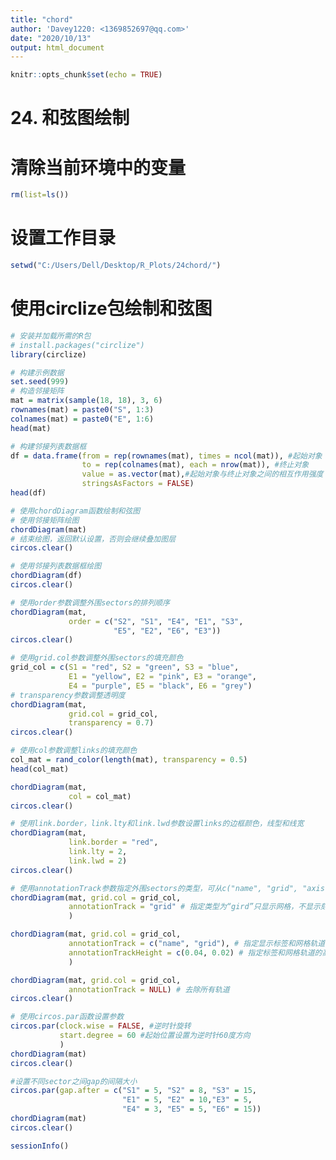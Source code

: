---
title: "chord"
author: 'Davey1220: <1369852697@qq.com>'
date: "2020/10/13"
output: html_document
---

```{r setup, include=FALSE}
knitr::opts_chunk$set(echo = TRUE)
```

# 24. 和弦图绘制

# 清除当前环境中的变量
```{r}
rm(list=ls())
```

# 设置工作目录
```{r}
setwd("C:/Users/Dell/Desktop/R_Plots/24chord/")
```

# 使用circlize包绘制和弦图
```{r}
# 安装并加载所需的R包
# install.packages("circlize")
library(circlize)

# 构建示例数据
set.seed(999)
# 构造邻接矩阵
mat = matrix(sample(18, 18), 3, 6)
rownames(mat) = paste0("S", 1:3)
colnames(mat) = paste0("E", 1:6)
head(mat)

# 构建邻接列表数据框
df = data.frame(from = rep(rownames(mat), times = ncol(mat)), #起始对象
                to = rep(colnames(mat), each = nrow(mat)), #终止对象
                value = as.vector(mat),#起始对象与终止对象之间的相互作用强度
                stringsAsFactors = FALSE)
head(df)

# 使用chordDiagram函数绘制和弦图
# 使用邻接矩阵绘图
chordDiagram(mat)
# 结束绘图，返回默认设置，否则会继续叠加图层
circos.clear() 

# 使用邻接列表数据框绘图
chordDiagram(df)
circos.clear()

# 使用order参数调整外围sectors的排列顺序
chordDiagram(mat, 
             order = c("S2", "S1", "E4", "E1", "S3", 
                       "E5", "E2", "E6", "E3"))
circos.clear()

# 使用grid.col参数调整外围sectors的填充颜色
grid_col = c(S1 = "red", S2 = "green", S3 = "blue",
             E1 = "yellow", E2 = "pink", E3 = "orange", 
             E4 = "purple", E5 = "black", E6 = "grey")
# transparency参数调整透明度
chordDiagram(mat, 
             grid.col = grid_col,
             transparency = 0.7)
circos.clear()

# 使用col参数调整links的填充颜色
col_mat = rand_color(length(mat), transparency = 0.5)
head(col_mat)

chordDiagram(mat, 
             col = col_mat)
circos.clear()

# 使用link.border，link.lty和link.lwd参数设置links的边框颜色，线型和线宽
chordDiagram(mat, 
             link.border = "red",
             link.lty = 2,
             link.lwd = 2)
circos.clear()

# 使用annotationTrack参数指定外围sectors的类型，可从c("name", "grid", "axis")中指定任意值，也可以指定多个值
chordDiagram(mat, grid.col = grid_col, 
             annotationTrack = "grid" # 指定类型为“gird”只显示网格，不显示刻度线和标签轨道
             ) 

chordDiagram(mat, grid.col = grid_col, 
             annotationTrack = c("name", "grid"), # 指定显示标签和网格轨道
             annotationTrackHeight = c(0.04, 0.02) # 指定标签和网格轨道的高度
             )  

chordDiagram(mat, grid.col = grid_col, 
             annotationTrack = NULL) # 去除所有轨道
circos.clear()

# 使用circos.par函数设置参数
circos.par(clock.wise = FALSE, #逆时针旋转
           start.degree = 60 #起始位置设置为逆时针60度方向
           )
chordDiagram(mat)
circos.clear()

#设置不同sector之间gap的间隔大小
circos.par(gap.after = c("S1" = 5, "S2" = 8, "S3" = 15, 
                         "E1" = 5, "E2" = 10,"E3" = 5, 
                         "E4" = 3, "E5" = 5, "E6" = 15))
chordDiagram(mat)
circos.clear()

sessionInfo()
```
